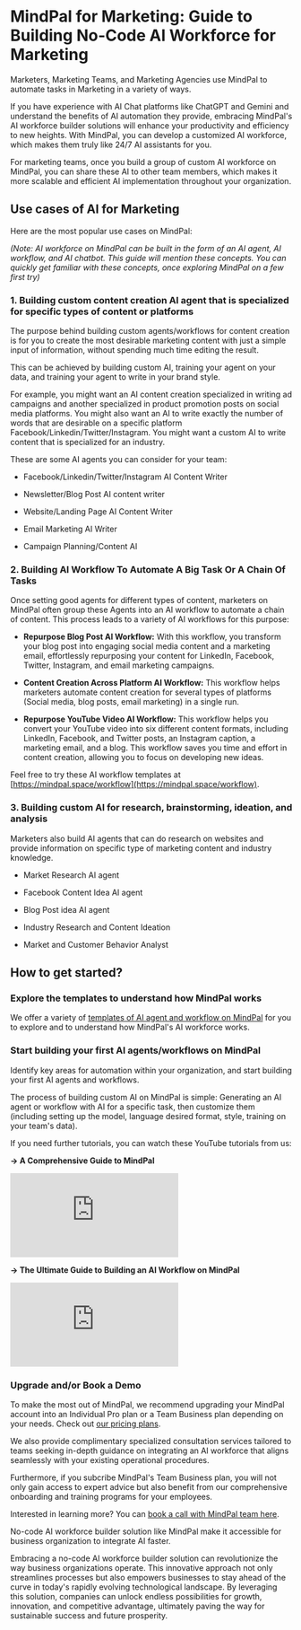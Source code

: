 # MindPal for Marketing: Guide to Building No-Code AI Workforce for Marketing

Marketers, Marketing Teams, and Marketing Agencies use MindPal to automate tasks in Marketing in a variety of ways.

If you have experience with AI Chat platforms like ChatGPT and Gemini and understand the benefits of AI automation they provide, embracing MindPal's AI workforce builder solutions will enhance your productivity and efficiency to new heights. With MindPal, you can develop a customized AI workforce, which makes them truly like 24/7 AI assistants for you.

For marketing teams, once you build a group of custom AI workforce on MindPal, you can share these AI to other team members, which makes it more scalable and efficient AI implementation throughout your organization.

## Use cases of AI for Marketing

Here are the most popular use cases on MindPal:

_(Note: AI workforce on MindPal can be built in the form of an AI agent, AI workflow, and AI chatbot. This guide will mention these concepts. You can quickly get familiar with these concepts, once exploring MindPal on a few first try)_

### 1. Building custom content creation AI agent that is specialized for specific types of content or platforms

The purpose behind building custom agents/workflows for content creation is for you to create the most desirable marketing content with just a simple input of information, without spending much time editing the result.

This can be achieved by building custom AI, training your agent on your data, and training your agent to write in your brand style.

For example, you might want an AI content creation specialized in writing ad campaigns and another specialized in product promotion posts on social media platforms. You might also want an AI to write exactly the number of words that are desirable on a specific platform Facebook/Linkedin/Twitter/Instagram. You might want a custom AI to write content that is specialized for an industry.

These are some AI agents you can consider for your team:

- Facebook/Linkedin/Twitter/Instagram AI Content Writer

- Newsletter/Blog Post AI content writer

- Website/Landing Page AI Content Writer

- Email Marketing AI Writer

- Campaign Planning/Content AI

### 2. Building AI Workflow To Automate A Big Task Or A Chain Of Tasks

Once setting good agents for different types of content, marketers on MindPal often group these Agents into an AI workflow to automate a chain of content. This process leads to a variety of AI workflows for this purpose:

- **Repurpose Blog Post AI Workflow:** With this workflow, you transform your blog post into engaging social media content and a marketing email, effortlessly repurposing your content for LinkedIn, Facebook, Twitter, Instagram, and email marketing campaigns.

- **Content Creation Across Platform AI Workflow:** This workflow helps marketers automate content creation for several types of platforms (Social media, blog posts, email marketing) in a single run.

- **Repurpose YouTube Video AI Workflow:** This workflow helps you convert your YouTube video into six different content formats, including LinkedIn, Facebook, and Twitter posts, an Instagram caption, a marketing email, and a blog. This workflow saves you time and effort in content creation, allowing you to focus on developing new ideas.

Feel free to try these AI workflow templates at [https://mindpal.space/workflow](https://mindpal.space/workflow).

### 3. Building custom AI for research, brainstorming, ideation, and analysis

Marketers also build AI agents that can do research on websites and provide information on specific type of marketing content and industry knowledge.

- Market Research AI agent

- Facebook Content Idea AI agent

- Blog Post idea AI agent

- Industry Research and Content Ideation

- Market and Customer Behavior Analyst

## How to get started?


<Steps>

### Explore the templates to understand how MindPal works
    
We offer a variety of [templates of AI agent and workflow on MindPal](https://mindpal.space/workflow) for you to explore and to understand how MindPal's AI workforce works.

### Start building your first AI agents/workflows on MindPal
    
Identify key areas for automation within your organization, and start building your first AI agents and workflows.

The process of building custom AI on MindPal is simple: Generating an AI agent or workflow with AI for a specific task, then customize them (including setting up the model, language desired format, style, training on your team's data).

If you need further tutorials, you can watch these YouTube tutorials from us:

**→ A Comprehensive Guide to MindPal**

<iframe
  style={{ width: "100%", aspectRatio: "16/9", marginTop: "32px" }}
  src="https://www.youtube.com/embed/IY2Hze0-tWs"
  title="YouTube video player"
  frameBorder="0"
  allow="accelerometer; autoplay; clipboard-write; encrypted-media; gyroscope; picture-in-picture; web-share"
  allowFullScreen
></iframe>

**→ The Ultimate Guide to Building an AI Workflow on MindPal**

<iframe
  style={{ width: "100%", aspectRatio: "16/9", marginTop: "32px" }}
  src="https://www.youtube.com/embed/dZVskx8xUJE"
  title="YouTube video player"
  frameBorder="0"
  allow="accelerometer; autoplay; clipboard-write; encrypted-media; gyroscope; picture-in-picture; web-share"
  allowFullScreen
></iframe>

### Upgrade and/or Book a Demo

To make the most out of MindPal, we recommend upgrading your MindPal account into an Individual Pro plan or a Team Business plan depending on your needs. Check out [our pricing plans](https://mindpal.space/pricing).
    
We also provide complimentary specialized consultation services tailored to teams seeking in-depth guidance on integrating an AI workforce that aligns seamlessly with your existing operational procedures.

Furthermore, if you subcribe MindPal's Team Business plan, you will not only gain access to expert advice but also benefit from our comprehensive onboarding and training programs for your employees.

Interested in learning more? You can [book a call with MindPal team here](https://cal.com/mindpal/demo).

</Steps>

No-code AI workforce builder solution like MindPal make it accessible for business organization to integrate AI faster.

Embracing a no-code AI workforce builder solution can revolutionize the way business organizations operate. This innovative approach not only streamlines processes but also empowers businesses to stay ahead of the curve in today's rapidly evolving technological landscape. By leveraging this solution, companies can unlock endless possibilities for growth, innovation, and competitive advantage, ultimately paving the way for sustainable success and future prosperity.